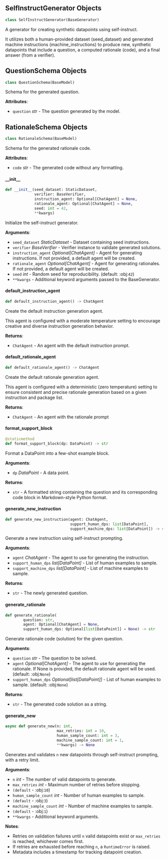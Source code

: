 <a id="camel.datasets.self_instruct_generator"></a>

<a id="camel.datasets.self_instruct_generator.SelfInstructGenerator"></a>

## SelfInstructGenerator Objects

```python
class SelfInstructGenerator(BaseGenerator)
```

A generator for creating synthetic datapoints using self-instruct.

It utilizes both a human-provided dataset (seed_dataset) and generated
machine instructions (machine_instructions) to produce new, synthetic
datapoints that include a question, a computed rationale (code), and a
final answer (from a verifier).

<a id="camel.datasets.self_instruct_generator.SelfInstructGenerator.QuestionSchema"></a>

## QuestionSchema Objects

```python
class QuestionSchema(BaseModel)
```

Schema for the generated question.

**Attributes**:

- `question` _str_ - The question generated by the model.

<a id="camel.datasets.self_instruct_generator.SelfInstructGenerator.RationaleSchema"></a>

## RationaleSchema Objects

```python
class RationaleSchema(BaseModel)
```

Schema for the generated rationale code.

**Attributes**:

- `code` _str_ - The generated code without any formatting.

<a id="camel.datasets.self_instruct_generator.SelfInstructGenerator.__init__"></a>

#### \_\_init\_\_

```python
def __init__(seed_dataset: StaticDataset,
             verifier: BaseVerifier,
             instruction_agent: Optional[ChatAgent] = None,
             rationale_agent: Optional[ChatAgent] = None,
             seed: int = 42,
             **kwargs)
```

Initialize the self-instruct generator.

**Arguments**:

- `seed_dataset` _StaticDataset_ - Dataset containing seed instructions.
- `verifier` _BaseVerifier_ - Verifier instance to validate generated
  solutions.
- `instruction_agent` _Optional[ChatAgent]_ - Agent for generating
  instructions. If not provided, a default agent will be created.
- `rationale_agent` _Optional[ChatAgent]_ - Agent for generating
  rationales. If not provided, a default agent will be created.
- `seed` _int_ - Random seed for reproducibility. (default: :obj:`42`)
- `**kwargs` - Additional keyword arguments passed to the BaseGenerator.

<a id="camel.datasets.self_instruct_generator.SelfInstructGenerator.default_instruction_agent"></a>

#### default\_instruction\_agent

```python
def default_instruction_agent() -> ChatAgent
```

Create the default instruction generation agent.

This agent is configured with a moderate temperature setting to
encourage creative and diverse instruction generation behavior.

**Returns**:

- `ChatAgent` - An agent with the default instruction prompt.

<a id="camel.datasets.self_instruct_generator.SelfInstructGenerator.default_rationale_agent"></a>

#### default\_rationale\_agent

```python
def default_rationale_agent() -> ChatAgent
```

Create the default rationale generation agent.

This agent is configured with a deterministic (zero temperature)
setting to ensure consistent and precise rationale generation based on
a given instruction and package list.

**Returns**:

- `ChatAgent` - An agent with the rationale prompt

<a id="camel.datasets.self_instruct_generator.SelfInstructGenerator.format_support_block"></a>

#### format\_support\_block

```python
@staticmethod
def format_support_block(dp: DataPoint) -> str
```

Format a DataPoint into a few-shot example block.

**Arguments**:

- `dp` _DataPoint_ - A data point.
  

**Returns**:

- `str` - A formatted string containing the question and its
  corresponding code block in Markdown-style Python format.

<a id="camel.datasets.self_instruct_generator.SelfInstructGenerator.generate_new_instruction"></a>

#### generate\_new\_instruction

```python
def generate_new_instruction(agent: ChatAgent,
                             support_human_dps: list[DataPoint],
                             support_machine_dps: list[DataPoint]) -> str
```

Generate a new instruction using self-instruct prompting.

**Arguments**:

- `agent` _ChatAgent_ - The agent to use for generating the instruction.
- `support_human_dps` _list[DataPoint]_ - List of human examples to
  sample.
- `support_machine_dps` _list[DataPoint]_ - List of machine examples to
  sample.
  

**Returns**:

- `str` - The newly generated question.

<a id="camel.datasets.self_instruct_generator.SelfInstructGenerator.generate_rationale"></a>

#### generate\_rationale

```python
def generate_rationale(
        question: str,
        agent: Optional[ChatAgent] = None,
        support_human_dps: Optional[list[DataPoint]] = None) -> str
```

Generate rationale code (solution) for the given question.

**Arguments**:

- `question` _str_ - The question to be solved.
- `agent` _Optional[ChatAgent]_ - The agent to use for generating the
  rationale. If None is provided, the default rationale agent
  will be used. (default: :obj:`None`)
- `support_human_dps` _Optional[list[DataPoint]]_ - List of human
  examples to sample. (default: :obj:`None`)
  

**Returns**:

- `str` - The generated code solution as a string.

<a id="camel.datasets.self_instruct_generator.SelfInstructGenerator.generate_new"></a>

#### generate\_new

```python
async def generate_new(n: int,
                       max_retries: int = 10,
                       human_sample_count: int = 3,
                       machine_sample_count: int = 1,
                       **kwargs) -> None
```

Generates and validates `n` new datapoints through
self-instruct prompting, with a retry limit.

**Arguments**:

- `n` _int_ - The number of valid datapoints to generate.
- `max_retries` _int_ - Maximum number of retries before stopping.
- `(default` - :obj:`10`)
- `human_sample_count` _int_ - Number of human examples to sample.
- `(default` - :obj:`3`)
- `machine_sample_count` _int_ - Number of machine examples to sample.
- `(default` - :obj:`1`)
- `**kwargs` - Additional keyword arguments.
  

**Notes**:

  - Retries on validation failures until `n` valid datapoints exist
  or `max_retries` is reached, whichever comes first.
  - If retries are exhausted before reaching `n`, a `RuntimeError`
  is raised.
  - Metadata includes a timestamp for tracking datapoint creation.

